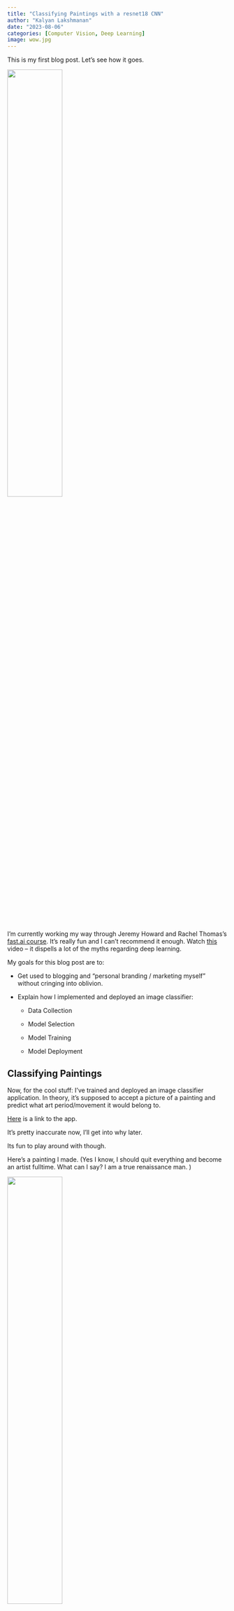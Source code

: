 ```yaml
---
title: "Classifying Paintings with a resnet18 CNN"
author: "Kalyan Lakshmanan"
date: "2023-08-06"
categories: [Computer Vision, Deep Learning]
image: wow.jpg
---
```

This is my first blog post. Let's see how it goes.

<img src='wow.jpg' width= 50% height= 50%>

I'm currently working my way through Jeremy Howard and Rachel Thomas's [fast.ai course](https://course.fast.ai/). It's really fun and I can't recommend it enough. Watch [this](https://www.youtube.com/watch?v=gGxe2mN3kAg&t=7s) video -- it dispells a lot of the myths regarding deep learning.

My goals for this blog post are to:

- Get used to blogging and "personal branding / marketing 
myself" without cringing into oblivion.

- Explain how I implemented and deployed an image classifier:

    - Data Collection

    - Model Selection

    - Model Training
    
    - Model Deployment

## Classifying Paintings

Now, for the cool stuff: I've trained and deployed an image classifier application. In theory, it's supposed to accept a picture of a painting and predict what art period/movement it would belong to.

[Here](https://huggingface.co/spaces/kalymaan/art-classfier) is a link to the app.

It's pretty inaccurate now, I'll get into why later. 

Its fun to play around with though.

Here's a painting I made. (Yes I know, I should quit everything and become an artist fulltime. What can I say? I am a true renaissance man. )

<img src= 'otherart/354679114.png' width= 50% height= 50% >

According to the application I developed, I'm an [expressionist](https://en.wikipedia.org/wiki/Expressionism). Apparently, I present the world in my subjective view. Wow, I'm so deep.

<img src= 'otherart/myresults.PNG' width= 70% height = 70%>

## Data Collection

I knew that I wanted to classify art. First step, get the labeled data. I thought of two ways:

- Scrape search engines and get it manually. (I will be exploring this in my next version of this application. I'll cover that in a future blog post.)
- Find a ready made data set.

[Kaggle came to the rescue.](https://www.kaggle.com/datasets/cyanex1702/surreal-symphonies-a-dataset-of-diverse-art)

It's over 7,000 images of paintings. What's really convenient, is the way in which it is organized. Each art movement/period has its own folder with all the associated images in those folders. This file organization is perfect for getting labels.

Now, there are a lot of issues with this data set as well. If you look at the link above and do just a cursory inspection of the images in each folder, you'll notice a lot of repeated images. I suspect that this will cause some over training. Also, there are way too many categories. I'm no art history expert, but I suspect that there's a lot of overlap with the movements/periods defined in the dataset. 

I ignore all those problems and use the data set as is. This is a big reason why the end application isn't that accurate. 

It's ok, I'm planning on making another version in the future.

## Model Selection

The type of learning this model will be doing is called [transfer learning](https://en.wikipedia.org/wiki/Transfer_learning).

Basically image classification is a popular task and many people and organization have already developed pretrained models for image classification. I'll simply use one of those (specifically the [resnet18](https://www.mathworks.com/help/deeplearning/ref/resnet18.html) convolutional neural network) and just train it further on my specific data set to get the behavior that I want. 

## Model Training

Here, I'll demonstrate some of the capabilities of some of the fastai api (it's built on top of PyTorch).

<img src=otherart/blogpost1images/1.PNG>

Along with creating this fantastic course that I'm doing, the fast.ai team have also developed this easy-to-use framework for working in deep learning.

First Let's get the data ready for the model. In order to do that, we use fastai's [DataLoaders](https://docs.fast.ai/data.load.html) class. A [DataBlock](https://docs.fast.ai/data.block.html) is a container/template for the DataLoaders.

<img src= otherart/blogpost1images/2.PNG>

Here's an example of 4 images in the validation set.

<img src= otherart/blogpost1images/3.PNG>

<img src= otherart/blogpost1images/4.PNG>

Now let's give the model something the eat.

<img src= otherart/blogpost1images/5.PNG>

<img src= otherart/blogpost1images/6.PNG>

Side Note: I usually do this type of training/prototyping on GPU servers. But I was curious and decided to do it on an old abandoned desktop computer CPU at my house. It made a lot of interesting noises

I can live with a 4% error rate. Maybe just 4 epochs could have sufficed. There's not a huge benefit the model gains between the 4th and 5th one. 

Let's look at the top  validation image that the model had trouble predicting.

<img src= otherart/blogpost1images/7.PNG>

<img src= otherart/blogpost1images/8.PNG>

The model thought that the above image was contemporary art. It's actually modernist.

... I'll forgive the model on this one. 

This is what I was mentioning before. There are a lot of categories that we're dealing with that are very hard to discern between. 
[Here's](https://www.eden-gallery.com/news/modern-art-vs-contemporary-art#:~:text=Modern%20art%20refers%20to%20art%20created%20from%20the%201880s%20up,describes%20current%20works%20of%20art.) a link to an explanation of the difference between modern and contemporary art. It seems like it's just the time it was made. 

So for future iterations of this project, I need to carefully pick categories. Do I pick the categories based on time period, or visual style? I may need an art historian to help me with that because intuitively, I don't think that art movements/periods can be easily categorized like that.

In any case, now the model is trained, has new muscles, and is ready to show them off. To get it ready, let's turn it into a pickle.

<img src = 'otherart/Pickle_Rick.jpg'>

See, look how tuned I am with the zeitgeist. I'm hip. I'm cool guy.

Let's export the model into a .pkl file.

<img src= otherart/blogpost1images/9.PNG>

## Model Deployment

I heavily referenced Tanishq Abraham's [blog post](https://www.tanishq.ai/blog/gradio_hf_spaces_tutorial) to deploy this model. Take a look at it. 

[Gradio](https://www.gradio.app/guides/quickstart) is an easy way to demo machine learning models and [HuggingFace Spaces](https://huggingface.co/docs/hub/spaces-overview) are equaly easy to use places to host said models.

After following the blog post (link above), I was left with [this app](https://huggingface.co/spaces/kalymaan/art-classfier)

Now I'm writing this blog post before I make the website that you are reading this on. By then, I may have already deployed it on this website itself. It may be under "Projects" or something. I'm using [Quarto](https://quarto.org/) to build this websit by the way.

## So that's it

That's my blog post. Honestly, it was a slog to get through, but that's ok. I need to get used to writing these anyways.

If you have any comments, corrections, questions, concerns, advice, or you want to just troll me, please email me at kalyankumar@outlook.com. 

Ok thanks bye.
